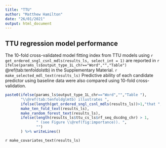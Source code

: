 ---
title: "TTU"
author: "Matthew Hamilton"
date: "26/01/2021"
output: html_document
---

## TTU regression model performance 
<!-- Table start -->The 10-fold cross-validated model fitting index from TTU models using `r get_ordered_sngl_csnl_mdls(results_ls, select_int = 1)` are reported in `r ifelse(params_ls$output_type_1L_chr=="Word","","Table")` \@ref(tab:tenfoldolstb) in the Supplementary Material<!-- Table end -->. `r make_selected_mdl_text(results_ls)` Predictive ability of each candidate predictor using baseline data were also compared using 10-fold cross-validation.  

```{r echo = F, results='asis'}
paste0(ifelse(params_ls$output_type_1L_chr=="Word","","Table "),
       "\\@ref(tab:tenfoldglmtb) illustrates ",
       ifelse(length(get_ordered_sngl_csnl_mdls(results_ls))>1,"that ",""),
       make_ten_fold_text(results_ls),
       make_random_forest_text(results_ls),
       ifelse(length(results_ls$ttu_cs_ls$rf_seq_dscdng_chr) > 1,
              " (see Figure \\@ref(fig:importance)). ",
              "")
       ) %>% writeLines()
```

`r make_covariates_text(results_ls)`
